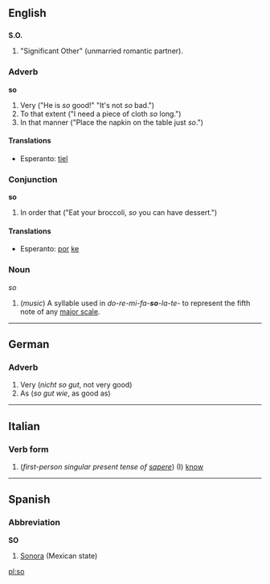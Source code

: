 ==English==

==={{Abbreviation}}===
'''S.O.'''

# "Significant Other" (unmarried romantic partner).

===Adverb===
'''so'''

# Very ("He is ''so'' good!"  "It's not ''so'' bad.")
# To that extent ("I need a piece of cloth ''so'' long.")
# In that manner ("Place the napkin on the table just ''so''.")

====Translations====

*Esperanto: [[tiel]]

===Conjunction===
'''so'''

# In order that ("Eat your broccoli, ''so'' you can have dessert.")

====Translations====

*Esperanto: [[por]] [[ke]]

===Noun===
''so''

#(''music'') A syllable used in ''do-re-mi-fa-'''so'''-la-te-'' to represent the fifth note of any [[major scale]].

----
==German==
===Adverb===

# Very (''nicht so gut'', not very good)
# As (''so gut wie'', as good as)

----
==Italian==
===Verb form===

#(''first-person singular present tense of [[sapere]]'') (I) [[know]]

----
==Spanish==
===Abbreviation===
'''SO'''

#[[Sonora]] (Mexican state)

[[pl:so]]